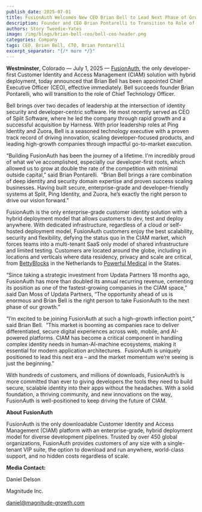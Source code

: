```yaml
---
publish_date: 2025-07-01
title: FusionAuth Welcomes New CEO Brian Bell to Lead Next Phase of Growth
description: Founder and CEO Brian Pontarelli to Transition to Role of Chief Technology Officer.
authors: Story Tweedie-Yates
image: /img/blogs/brian-bell-ceo/bell-ceo-header.png
categories: Company
tags: CEO, Brian Bell, CTO, Brian Pontarelli
excerpt_separator: "{/* more */}"
---
```


**Westminster**, Colorado — July 1, 2025 — [FusionAuth](/), the only developer-first Customer Identity and Access Management (CIAM) solution with hybrid deployment, today announced that Brian Bell has been appointed Chief Executive Officer (CEO), effective immediately. Bell succeeds founder Brian Pontarelli, who will transition to the role of Chief Technology Officer.

Bell brings over two decades of leadership at the intersection of identity security and developer-centric software. He most recently served as CEO of Split Software, where he led the company through rapid growth and a successful acquisition by Harness. With prior leadership roles at Ping Identity and Zuora, Bell is a seasoned technology executive with a proven track record of driving innovation, scaling developer-focused products, and leading high-growth companies through impactful go-to-market execution.

“Building FusionAuth has been the journey of a lifetime. I'm incredibly proud of what we've accomplished, especially our developer-first roots, which allowed us to grow at double the rate of the competition with minimal outside capital,” said Brian Pontarelli.  “Brian Bell brings a rare combination of deep identity and security domain expertise and proven success scaling businesses. Having built secure, enterprise-grade and developer-friendly systems at Split, Ping Identity, and Zuora, he’s exactly the right person to drive our vision forward.”

FusionAuth is the only enterprise-grade customer identity solution with a hybrid deployment model that allows customers to dev, test and deploy anywhere. With dedicated infrastructure, regardless of a cloud or self-hosted deployment model, FusionAuth customers enjoy the best scalability, security and flexibility, defying the status quo in the CIAM market, which forces teams into a multi-tenant SaaS only model of shared infrastructure and limited testing. Customers are located around the globe, including in locations and verticals where data residency, privacy and scale are critical, from [BettyBlocks](/blog/bilt-fusionauth) in the Netherlands to [Powerful Medical](/blog/powerful-medical) in the States.

“Since taking a strategic investment from Updata Partners 18 months ago, FusionAuth has more than doubled its annual recurring revenue, cementing its position as one of the fastest-growing companies in the CIAM space,” said Dan Moss of Updata Partners, “The opportunity ahead of us is enormous and Brian Bell is the right person to take FusionAuth to the next phase of our growth.”

“I’m excited to be joining FusionAuth at such a high-growth inflection point,” said Brian Bell.  “This market is booming as companies race to deliver differentiated, secure digital experiences across web, mobile, and AI-powered platforms. CIAM has become a critical component in handling complex identity needs in human-AI-machine ecosystems, making it essential for modern application architectures.  FusionAuth is uniquely positioned to lead this next era – and the market momentum we’re seeing is just the beginning.”

With hundreds of customers, and millions of downloads, FusionAuth’s is more committed than ever to giving developers the tools they need to build secure, scalable identity into their apps without the headaches. With a solid foundation, a thriving community, and new innovations on the way, FusionAuth is well-positioned to keep driving the future of CIAM.

**About FusionAuth**

FusionAuth is the only downloadable Customer Identity and Access Management (CIAM) platform with an enterprise-grade, hybrid deployment model for diverse development pipelines. Trusted by over 450 global organizations, FusionAuth provides customers of any size with a single-tenant VIP suite, the option to download and run anywhere, world-class support, and no hidden costs regardless of scale.

**Media Contact:**

Daniel Delson

Magnitude Inc.

[daniel@magnitude-growth.com](mailto:daniel@magnitude-growth.com)
